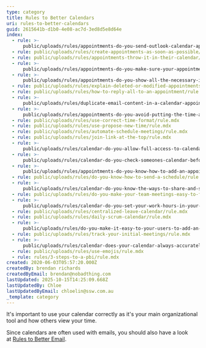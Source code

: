 ```yaml
---
type: category
title: Rules to Better Calendars
uri: rules-to-better-calendars
guid: 2615641b-d1b0-4e08-ac7d-3ed8d5e8d64e
index:
  - rule: >-
      public/uploads/rules/appointments-do-you-send-outlook-calendar-appointments-when-appropriate/rule.mdx
  - rule: public/uploads/rules/create-appointments-as-soon-as-possible/rule.mdx
  - rule: public/uploads/rules/appointments-throw-it-in-their-calendar/rule.mdx
  - rule: >-
      public/uploads/rules/appointments-do-you-make-sure-your-appointment-has-a-clear-location-address/rule.mdx
  - rule: >-
      public/uploads/rules/appointments-do-you-show-all-the-necessary-information-in-the-subject/rule.mdx
  - rule: public/uploads/rules/explain-deleted-or-modified-appointments/rule.mdx
  - rule: public/uploads/rules/how-to-reply-all-to-an-appointment/rule.mdx
  - rule: >-
      public/uploads/rules/duplicate-email-content-in-a-calendar-appointment/rule.mdx
  - rule: >-
      public/uploads/rules/appointments-do-you-avoid-putting-the-time-and-date-into-the-text-field-of-a-meeting/rule.mdx
  - rule: public/uploads/rules/use-correct-time-format/rule.mdx
  - rule: public/uploads/rules/use-propose-new-time/rule.mdx
  - rule: public/uploads/rules/automate-schedule-meetings/rule.mdx
  - rule: public/uploads/rules/join-link-at-the-top/rule.mdx
  - rule: >-
      public/uploads/rules/calendar-do-you-allow-full-access-to-calendar-admins/rule.mdx
  - rule: >-
      public/uploads/rules/calendar-do-you-check-someones-calendar-before-booking-an-appointment/rule.mdx
  - rule: >-
      public/uploads/rules/appointments-do-you-know-how-to-add-an-appointment-in-someone-elses-calendar/rule.mdx
  - rule: public/uploads/rules/do-you-know-how-to-send-a-schedule/rule.mdx
  - rule: >-
      public/uploads/rules/calendar-do-you-know-the-ways-to-share-and-see-others-calendars/rule.mdx
  - rule: public/uploads/rules/do-you-make-your-team-meetings-easy-to-find/rule.mdx
  - rule: >-
      public/uploads/rules/calendar-do-you-set-your-work-hours-in-your-calendars/rule.mdx
  - rule: public/uploads/rules/centralized-leave-calendar/rule.mdx
  - rule: public/uploads/rules/daily-scrum-calendar/rule.mdx
  - rule: >-
      public/uploads/rules/do-you-make-it-easy-to-your-users-to-add-an-event-to-their-calendar/rule.mdx
  - rule: public/uploads/rules/track-your-initial-meetings/rule.mdx
  - rule: >-
      public/uploads/rules/calendar-does-your-calendar-always-accurately-show-where-you-are/rule.mdx
  - rule: public/uploads/rules/use-emojis/rule.mdx
  - rule: rules/3-steps-to-a-pbi/rule.mdx
created: 2020-06-03T05:57:20.000Z
createdBy: brendan richards
createdByEmail: brendan@nobadthing.com
lastUpdated: 2025-10-15T14:25:09.668Z
lastUpdatedBy: Chloe
lastUpdatedByEmail: chloelin@ssw.com.au
_template: category
---
```


It's important to use your calendar correctly as it's your main organizational tool and how others view your time.

Since calendars are often used with emails, you should also have a look at [Rules to Better Email](/rules-to-better-email).

<youtubeEmbed url="https://www.youtube.com/embed/hlhqV0LwNJ8" description="" />
